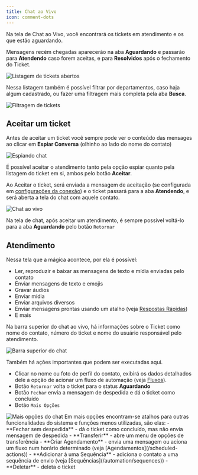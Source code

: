 ```yaml
---
title: Chat ao Vivo
icon: comment-dots
---
```


Na tela de Chat ao Vivo, você encontrará os tickets em atendimento e os que estão aguardando.

Mensagens recém chegadas aparecerão na aba **Aguardando** e passarão para **Atendendo** caso forem aceitas, e para **Resolvidos** após o fechamento do Ticket.

<Frame>
    <img
        src="/images/customer-service/open-ticket.png"
        alt="Listagem de tickets abertos"
        className="rounded-lg"
    />
</Frame>

Nessa listagem também é possível filtrar por departamentos, caso haja algum cadastrado, ou fazer uma filtragem mais completa pela aba **Busca**.

<Frame>
    <img
        src="/images/customer-service/chat-filter.png"
        alt="Filtragem de tickets"
        className="rounded-lg"
    />
</Frame>

## Aceitar um ticket

Antes de aceitar um ticket você sempre pode ver o conteúdo das mensages ao clicar em **Espiar Conversa** (olhinho ao lado do nome do contato)

<Frame>
    <img
        src="/images/customer-service/spy-chat.png"
        alt="Espiando chat"
        className="rounded-lg"
    />
</Frame>

É possível aceitar o atendimento tanto pela opção espiar quanto pela listagem do ticket em si, ambos pelo botão **Aceitar**.

Ao Aceitar o ticket, será enviada a mensagem de aceitação (se configurada em [configurações da conexão](/definitions/connections#configuracoes-opcionais)) e o ticket passará para a aba **Atendendo**, e será aberta a tela do chat com aquele contato.

<Frame>
    <img
        src="/images/customer-service/live-chat.png"
        alt="Chat ao vivo"
        className="rounded-lg"
    />
</Frame>

<Note>Na tela de chat, após aceitar um atendimento, é sempre possível voltá-lo para a aba **Aguardando** pelo botão `Retornar`</Note>

## Atendimento

Nessa tela que a mágica acontece, por ela é possível:
- Ler, reproduzir e baixar as mensagens de texto e mídia enviadas pelo contato
- Enviar mensagens de texto e emojis
- Gravar áudios
- Enviar mídia
- Enviar arquivos diversos
- Enviar mensagens prontas usando um atalho (veja [Respostas Rápidas](/definitions/quick-answers))
- E mais

Na barra superior do chat ao vivo, há informações sobre o Ticket como nome do contato, número do ticket e nome do usuário responsável pelo atendimento.
<Frame>
    <img
        src="/images/customer-service/chat-topbar.png"
        alt="Barra superior do chat"
        className="rounded-lg"
    />
</Frame>

Também há ações importantes que podem ser executadas aqui.
- Clicar no nome ou foto de perfil do contato, exibirá os dados detalhados dele a opção de acionar um fluxo de automação (veja [Fluxos](/automation/introduction)).
- Botão `Retornar` volta o ticket para o status **Aguardando**
- Botão `Fechar` envia a mensagem de despedida e dá o ticket como concluído
- Botão `Mais Opções`

<Frame>
    <img
        src="/images/customer-service/chat-context-menu.png"
        alt="Mais opções do chat"
        className="rounded-lg"
    />

</Frame>
Em mais opções encontram-se atalhos para outras funcionalidades do sistema e funções menos utilizadas, são elas:
- **Fechar sem despedida** - dá o ticket como concluído, mas não envia mensagem de despedida
- **Transferir** - abre um menu de opções de transferência
- **Criar Agendamento** - envia uma mensagem ou aciona um fluxo num horário determinado (veja [Agendamentos](/scheduled-actions))
- **Adicionar à uma Sequência** - adiciona o contato a uma sequência de envio (veja [Sequências](/automation/sequences))
- **Deletar** - deleta o ticket